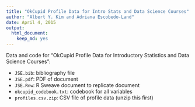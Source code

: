```yaml
---
title: "OkCupid Profile Data for Intro Stats and Data Science Courses"
author: "Albert Y. Kim and Adriana Escobedo-Land"
date: April 4, 2015
output:
  html_document:
    keep_md: yes
---
```


Data and code for "OkCupid Profile Data for Introductory Statistics and Data Science Courses":

* `JSE.bib`:  bibliography file
* `JSE.pdf`:  PDF of document
* `JSE.Rnw`:  R Sweave document to replicate document
* `okcupid_codebook.txt`:  codebook for all variables
* `profiles.csv.zip`: CSV file of profile data (unzip this first)
